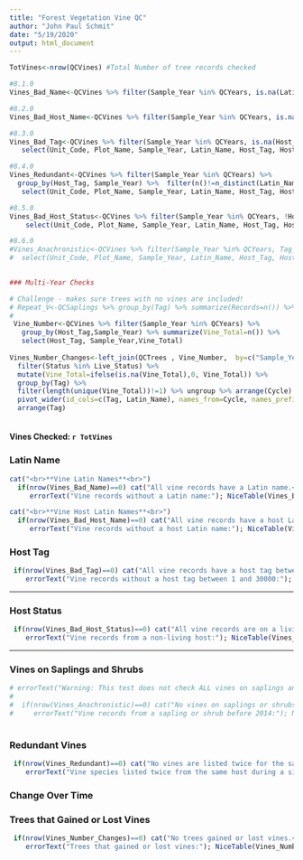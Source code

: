 ```yaml
---
title: "Forest Vegetation Vine QC"
author: "John Paul Schmit"
date: "5/19/2020"
output: html_document
---
```



```r
TotVines<-nrow(QCVines) #Total Number of tree records checked

#8.1.0
Vines_Bad_Name<-QCVines %>% filter(Sample_Year %in% QCYears, is.na(Latin_Name) | Latin_Name == "")

#8.2.0
Vines_Bad_Host_Name<-QCVines %>% filter(Sample_Year %in% QCYears, is.na(Host_Latin_Name) | Host_Latin_Name== "")

#8.3.0
Vines_Bad_Tag<-QCVines %>% filter(Sample_Year %in% QCYears, is.na(Host_Tag) | Host_Tag=="" | Host_Tag<1 | Host_Tag>30000) %>%
   select(Unit_Code, Plot_Name, Sample_Year, Latin_Name, Host_Tag, Host_Latin_Name)

#8.4.0
Vines_Redundant<-QCVines %>% filter(Sample_Year %in% QCYears) %>% 
  group_by(Host_Tag, Sample_Year) %>%  filter(n()!=n_distinct(Latin_Name)) %>%
   select(Unit_Code, Plot_Name, Sample_Year, Latin_Name, Host_Tag, Host_Latin_Name)

#8.5.0
Vines_Bad_Host_Status<-QCVines %>% filter(Sample_Year %in% QCYears, !Host_Status %in% Live_Status) %>% 
    select(Unit_Code, Plot_Name, Sample_Year, Latin_Name, Host_Tag, Host_Latin_Name, Host_Status)

#8.6.0
#Vines_Anachronistic<-QCVines %>% filter(Sample_Year %in% QCYears, Tag_Status=="Sapling", Sample_Year<2014) %>% 
#  select(Unit_Code, Plot_Name, Sample_Year, Latin_Name, Host_Tag, Host_Latin_Name, Host_Status)
 

### Multi-Year Checks

# Challenge - makes sure trees with no vines are included!
# Repeat_V<-QCSaplings %>% group_by(Tag) %>% summarize(Records=n()) %>% filter(Records>1) %>% pull(Tag)
# 
 Vine_Number<-QCVines %>% filter(Sample_Year %in% QCYears) %>% 
   group_by(Host_Tag,Sample_Year) %>% summarize(Vine_Total=n()) %>% 
   select(Host_Tag, Sample_Year,Vine_Total)
 
Vines_Number_Changes<-left_join(QCTrees , Vine_Number,  by=c("Sample_Year"="Sample_Year", "Tag"="Host_Tag")) %>%
  filter(Status %in% Live_Status) %>% 
  mutate(Vine_Total=ifelse(is.na(Vine_Total),0, Vine_Total)) %>% 
  group_by(Tag) %>% 
  filter(length(unique(Vine_Total))!=1) %>% ungroup %>% arrange(Cycle) %>% 
  pivot_wider(id_cols=c(Tag, Latin_Name), names_from=Cycle, names_prefix="Cycle ",   values_from=Vine_Total) %>% 
  arrange(Tag)
 
```



#### **Vines Checked:** `r TotVines` ####

### Latin Name

```r

cat("<br>**Vine Latin Names**<br>") 
  if(nrow(Vines_Bad_Name)==0) cat("All vine records have a Latin name.<br>") else {
     errorText("Vine records without a Latin name:"); NiceTable(Vines_Bad_Name)}

cat("<br>**Vine Host Latin Names**<br>") 
  if(nrow(Vines_Bad_Host_Name)==0) cat("All vine records have a host Latin name.<br>") else {
     errorText("Vine records without a host Latin name:"); NiceTable(Vines_Bad_Host_Name)}

```




###  Host Tag
```r

 if(nrow(Vines_Bad_Tag)==0) cat("All vine records have a host tag between 1 and 30,000.<br>") else {
    errorText("Vine records without a host tag between 1 and 30000:"); NiceTable(Vines_Bad_Tag)}

```

---

### Host Status

```r

 if(nrow(Vines_Bad_Host_Status)==0) cat("All vine records are on a living host.<br>") else {
    errorText("Vine records from a non-living host:"); NiceTable(Vines_Bad_Host_Status)}

```

---

### Vines on Saplings and Shrubs

```r
 
# errorText("Warning: This test does not check ALL vines on saplings and shrubs, only those with a current Host Tag Status of 'Sapling'")
# 
#  if(nrow(Vines_Anachronistic)==0) cat("No vines on saplings or shrubs before 2014.<br>") else {
#     errorText("Vine records from a sapling or shrub before 2014:"); NiceTable(Vines_Anachronistic)}
 
```


### Redundant Vines

```r

 if(nrow(Vines_Redundant)==0) cat("No vines are listed twice for the same host during the same event.<br>") else {
    errorText("Vine species listed twice from the same host during a single event.:"); NiceTable(Vines_Redundant)}

```


### **Change Over Time**

### Trees that Gained or Lost Vines

```r

 if(nrow(Vines_Number_Changes)==0) cat("No trees gained or lost vines.<br>") else {
    errorText("Trees that gained or lost vines:"); NiceTable(Vines_Number_Changes)}

```
